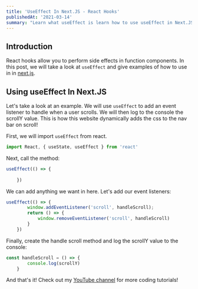 ```yaml
---
title: 'UseEffect In Next.JS - React Hooks'
publishedAt: '2021-03-14'
summary: "Learn what useEffect is learn how to use useEffect in Next.JS."
---
```


## Introduction

React hooks allow you to perform side effects in function components. In this post, we will take a look at ```useEffect``` and give examples
of how to use in in [next.js](https://nextjs.org/).

## Using useEffect In Next.JS

Let's take a look at an example. We will use ```useEffect``` to add an event listener
to handle when a user scrolls. We will then log to the console the scrollY value. This is how this website dynamically adds
the css to the nav bar on scroll!

First, we will import ```useEffect``` from react.

```javascript
import React, { useState, useEffect } from 'react'
```

Next, call the method:

```javascript
useEffect(() => {
        
    })
```

We can add anything we want in here. Let's add our event listeners:

```javascript
useEffect(() => {
        window.addEventListener('scroll', handleScroll);
        return () => {
            window.removeEventListener('scroll', handleScroll)
        }
    })
```

Finally, create the handle scroll method and log the scrollY value to the console:

```javascript
const handleScroll = () => {
        console.log(scrollY)
    }
```

And that's it! Check out my [YouTube channel](https://youtube.com/maximdymchenko) for more coding tutorials!